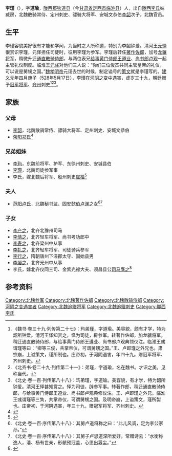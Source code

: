 '''李瑾'''（{{bd|490年||528年|5月17日|}}），字'''道瑜'''，[[陇西郡|陇西郡]][[狄道县|狄道县]]（今[[甘肃省|甘肃省]][[定西市|定西市]][[临洮县|临洮县]]）人，出自[[陇西李氏|陇西李氏]]姑臧房，北魏散骑常侍、定州刺史、骠骑大将军、安城文恭伯[[李韶_(北魏)|李韶]]次子，北魏官员。

==生平==
李瑾容貌美好很有才能和学问，为当时之人所称道，特别为李韶钟爱。清河王[[元怿|元怿]]很赏识李瑾，元怿担任司徒时，征用李瑾为参军。李瑾后转任[[著作佐郎|著作佐郎]]，加号[[龙骧将军|龙骧将军]]，稍微升迁[[通直散骑侍郎|通直散骑侍郎]]，与两位表兄[[给事黄门侍郎|给事黄门侍郎]][[王遵业|王遵业]]、[[尚书郎|尚书郎]][[卢观|卢观]]一起主管礼仪制度。临淮王[[元彧|元彧]]对他们三人说：“你们三位俊杰共同主管皇帝的礼仪，可以说是舅甥之国。”[[魏孝明帝|魏孝明帝]]元诩去世的时候，制定谥号的[[策文|策文]]就是李瑾写的。[[建义_(北魏)|建义]]元年四月庚子（528年5月17日），李瑾在[[河阴之变|河阴之变]]中遇害，虚岁三十九，朝廷赠予[[冠军将军|冠军将军]]、[[齐州|齐州]]刺史<ref>《魏书·卷三十九·列传第二十七》：玙弟瑾，字道瑜。美容貌，颇有才学，特为韶所钟爱。清河王怿知赏之，怿为司徒，辟参军。转著作佐郎，加龙骧将军。稍迁通直散骑侍郎，与给事黄门侍郎王遵业、尚书郎卢观典领仪注。临淮王彧谓瑾等曰：“卿等三俊，共掌帝仪，可谓舅甥之国。”王、卢即瑾之外兄也。肃宗崩，上谥策文，瑾所制也。庄帝初，于河阴遇害，年四十九。赠冠军将军、齐州刺史。</ref><ref>《北齐书·卷二十九·列传第二十一》：弟瑾，字道瑜，名在魏书。才识之美，见称当代。</ref><ref>《北史·卷一百·列传第八十八》：玙弟瑾，字道瑜。美容貌，有才学，特为韶所钟爱。清河王怿甚知赏之。怿为司徒，辟参军事。转著作郎，稍迁通直散骑侍郎，与给事黄门侍郎王遵业、尚书郎卢观典修仪注。王、卢即瑾之外兄。临淮王彧谓瑾等三隽，共掌帝仪，可谓舅甥之国。及明帝崩，上谥策文，瑾所製也。庄帝初，于河阴遇害，年三十九，赠冠军将军、齐州刺史。</ref>。

==家族==
{{main|陇西李氏世系图}}

===父母===
*[[李韶_(北魏)|李韶]]，北魏散骑常侍、骠骑大将军、定州刺史、安城文恭伯
*[[荥阳郑氏|荥阳郑氏]]<ref>{{Citation| author=张同利| year=2016年| title=《新见北齐李礼之、李倩之墓志及相关问题考论》| periodical=《兰台世界》| volume=| issue=10期| pages=107-109| url=http://www.cnki.com.cn/Article/CJFDTotal-SHIJ201610062.htm| doi=| oclc=| accessdate=2016-09-10| archive-date=2018-04-11| archive-url=https://web.archive.org/web/20180411111449/http://www.cnki.com.cn/Article/CJFDTOTAL-SHIJ201610062.htm| dead-url=no}}</ref>

===兄弟姐妹===
*[[李玙_(北朝)|李玙]]，东魏前将军、护军、东徐州刺史、安城县伯
*[[李瓒_(北魏)|李瓒]]，北魏司徒参军事
*李氏，嫁北魏后将军、殷州刺史[[崔楷|崔楷]]<ref>{{Citation| author=陶钧| year=2012年| title=《北魏崔宾媛墓志考释》| periodical=《收藏家》| volume=| issue=06期| pages=25-34| url=http://www.cnki.com.cn/Article/CJFDTotal-SCJA201206005.htm| doi=| oclc=| accessdate=2015-05-31| archive-date=2016-03-04| archive-url=https://web.archive.org/web/20160304082037/http://www.cnki.com.cn/Article/CJFDTotal-SCJA201206005.htm| dead-url=no}}</ref>

===夫人===
*[[范阳卢氏|范阳卢氏]]，北魏秘书监、固安懿伯[[卢渊|卢渊]]之女<ref>《北史·卷一百·序传第八十八》：其舅卢道将称之曰：“此儿风调，足为李公家孙。”</ref><ref>《北史·卷一百·序传第八十八》：其舅子卢思道深所爱好，常赠诗云：“水衡称逸人，潘、杨有世亲，形骸预冠盖，心思出嚣尘。”</ref>

===子女===
*[[李产之|李产之]]，北齐北豫州司马
*[[李倩之|李倩之]]，北齐轻车将军、尚书考功郎中
*[[李寿之|李寿之]]，北齐梁州中从事
*[[李礼之|李礼之]]，北齐轻车将军、司徒骑兵参军
*[[李行之|李行之]]，隋朝唐州下溠郡太守、固始县男
*[[李凝之|李凝之]]，北齐光州中从事
*李氏，嫁北齐仪同三司、金紫光禄大夫、须昌县公[[司马膺之|司马膺之]]<ref>{{Cite book|author=马忠理，冯小红，崔冠华编 |title=《磁县北朝墓群出土碑志集释》|location=北京|publisher=文物出版社|date=2021年12月|pages=  186-192|isbn=978-7-5010-7224-8|accessdate=2022-06-12|language=zh-hant}}</ref>

==参考资料==
{{reflist}}

[[Category:北魏参军|Category:北魏参军]]
[[Category:北魏著作佐郎|Category:北魏著作佐郎]]
[[Category:北魏散骑侍郎|Category:北魏散骑侍郎]]
[[Category:河阴之变遇害者|Category:河阴之变遇害者]]
[[Category:北魏追赠将军|Category:北魏追赠将军]]
[[Category:北魏追赠刺史|Category:北魏追赠刺史]]
[[Category:隴西李氏|Category:隴西李氏]]